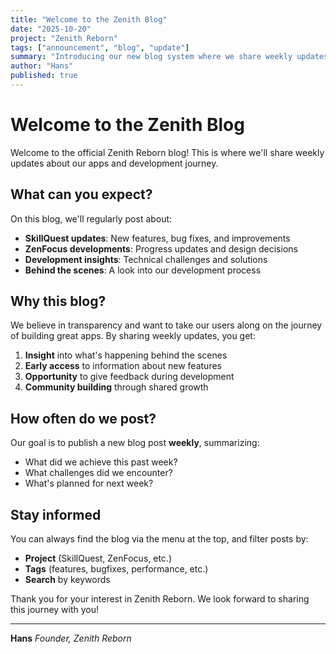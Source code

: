 ```yaml
---
title: "Welcome to the Zenith Blog"
date: "2025-10-20"
project: "Zenith Reborn"
tags: ["announcement", "blog", "update"]
summary: "Introducing our new blog system where we share weekly updates about our apps and development journey."
author: "Hans"
published: true
---
```


# Welcome to the Zenith Blog

Welcome to the official Zenith Reborn blog! This is where we'll share weekly updates about our apps and development journey.

## What can you expect?

On this blog, we'll regularly post about:

- **SkillQuest updates**: New features, bug fixes, and improvements
- **ZenFocus developments**: Progress updates and design decisions
- **Development insights**: Technical challenges and solutions
- **Behind the scenes**: A look into our development process

## Why this blog?

We believe in transparency and want to take our users along on the journey of building great apps. By sharing weekly updates, you get:

1. **Insight** into what's happening behind the scenes
2. **Early access** to information about new features
3. **Opportunity** to give feedback during development
4. **Community building** through shared growth

## How often do we post?

Our goal is to publish a new blog post **weekly**, summarizing:

- What did we achieve this past week?
- What challenges did we encounter?
- What's planned for next week?

## Stay informed

You can always find the blog via the menu at the top, and filter posts by:

- **Project** (SkillQuest, ZenFocus, etc.)
- **Tags** (features, bugfixes, performance, etc.)
- **Search** by keywords

Thank you for your interest in Zenith Reborn. We look forward to sharing this journey with you!

---

**Hans**
*Founder, Zenith Reborn*
